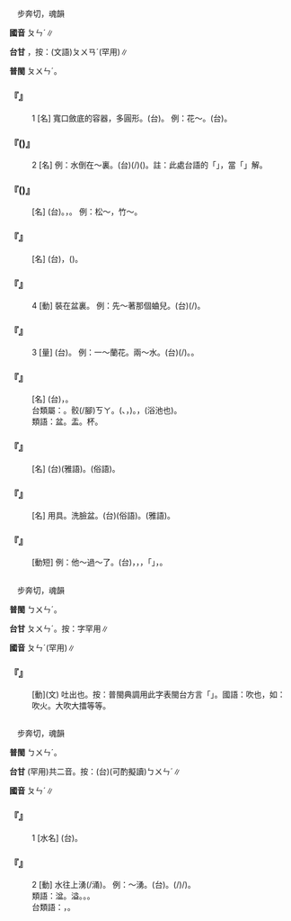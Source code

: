 
=={{ruby|盆|ㄆㄣˊ}}==

　步奔切，魂韻

'''國音''' <rt>ㄆㄣˊ</rt>∥

'''台甘''' {{ruby|(文)|ㄆㄨㄣˊ}}，按：(文語)<rt>ㄆㄨㄢˊ</rt>(罕用)∥

'''普閩''' <rt>ㄆㄨㄣˊ</rt>。

    

==='''『{{ruby|盆|ㄆㄣˊ}}』'''===
:1  [名] 寬口斂底的容器，多圓形。(台){{ruby|盆|ㄆㄨㄣˊ}}。 例：花～。(台){{ruby|花|ㄏㄨㆤ}}{{ruby|盆|ㄆㄨㄣˊ}}。
    

==='''『{{ruby|盆|ㄆㄣˊ}}({{ruby|兒|ㄦ}})』'''===
:2  [名] 例：水倒在～裏。(台){{ruby|水|ㄗㄨㄧˋ}}{{ruby|倒|ㄉㄜˋ}}{{ruby|落|ㄌㄜㆷ ͘}}{{ruby|去|·ㄎㄧ˪}}{{ruby|面|ㆠㄧㄣ˫}}{{ruby|盆|ㄆㄨㄣˊ}}(/{{ruby|桶|ㄊㄤˋ}}){{ruby|裏|ㄌㄧㄣ˪}}({{ruby|去|ㄎㄧ˪}})。註：此處台語的「{{ruby|桶|ㄊㄤˋ}}」，當「{{ruby|木|ㆠㆦㆶ ͘}}{{ruby|盆|ㄆㄨㄣˊ}}」解。
    

==='''『{{ruby|盆|ㄆㄣˊ}}{{ruby|景|ㄐㄧㄥˇ}}({{ruby|兒|ㄦ}})』'''===
: [名] (台){{ruby|盆|ㄆㄨㄣˊ}}{{ruby|景|ㄍㄧㄥˋ}}。{{ruby|花|ㄏㄨㆤ}}{{ruby|盆|ㄆㄨㄣˊ}}{{ruby|內|ㄌㄞ˫}}{{ruby|栽|ㄗㄞ}}{{ruby|花|ㄏㄨㆤ}}{{ruby|木|ㆠㄚㆶ ͘}}{{ruby|配|ㄆㄨㆤ˪}}{{ruby|小|ㄒㄧㄜˋ}}{{ruby|山|ㄙㄢ}}{{ruby|水|ㄙㄨㄧˋ}}，{{ruby|裝|ㄗㆭ}}{{ruby|做|ㄗㄨㆤ˪/ㄗㄜ˪}}{{ruby|一|ㄐㄧㆵ ͘}}{{ruby|個|ㆤˊ}}{{ruby|有|ㄨ˫}}{{ruby|山|ㄙㄨㆩ}}{{ruby|有|ㄨ˫}}{{ruby|水|ㄗㄨㄧˋ}}{{ruby|丌|ㆤ}}{{ruby|風|ㄏㆲ}}{{ruby|景|ㄍㄧㄥˋ}}。 例：松～，竹～。
    

==='''『{{ruby|盆|ㄆㄣˊ}}{{ruby|地|ㄉㄧˋ}}』'''===
: [名] (台){{ruby|盆|ㄆㄨㄣˊ}}{{ruby|地|ㄉㄨㆤ˫/ㄉㆤ˫}}，({{ruby|四|ㄒㄧ˪}}{{ruby|邊|ㄅㆪ}}{{ruby|被|ㄅㄧ˫}}{{ruby|山|ㄙㄨㆩ}}{{ruby|圍|ㄨㄧˊ}}{{ruby|咧|ㄌㆤ˪}}{{ruby|丌|ㆤ}}{{ruby|地|ㄉㄨㆤ˫/ㄉㆤ˫}}{{ruby|勢|ㄙㆤ˪}})。
    

==='''『{{ruby|盆|ㄆㄣˊ}}』'''===
:4  [動] 裝在盆裏。 例：先～著那個{{ruby|蛐|ㄑㄩ}}蛐兒。(台){{ruby|先|ㄒㄧㄥ}}{{ruby|將|ㄐㄧㆲ}}{{ruby|蟋|ㄒㄧㆵ}}{{ruby|蟀|ㄙㄨㆵ}}{{ruby|用|ㄧㆲ˫}}{{ruby|盆|ㄆㄨㄣˊ}}(/{{ruby|桶|ㄊㄤˋ}}){{ruby|仔|ㄚ}}{{ruby|貯|ㄉㄨㆤˋ/ㄉㆤˋ}}{{ruby|→|ㄉㆤ}}{{ruby|起|·ㄎㄧˋ}}{{ruby|來|·ㄌㄞˊ}}。
    

==='''『{{ruby|盆|ㄆㄣˊ}}』'''===
:3  [量] (台){{ruby|盆|ㄆㄨㄣˊ}}{{ruby|硿|ㄎㆩ}}。 例：一～蘭花。兩～水。(台){{ruby|一|ㄐㄧㆵ ͘}}{{ruby|盆|ㄆㄨㄣˊ}}(/{{ruby|硿|ㄎㆩ}}){{ruby|蘭|ㄌㄢˊ}}{{ruby|花|ㄏㄨㆤ}}。{{ruby|兩|ㄋㆭ˫}}{{ruby|桶|ㄊㄤˋ}}{{ruby|水|ㄗㄨㄧˋ}}。
    

==='''『{{ruby|澡|ㄗㄠˇ}}{{ruby|盆|ㄆㄣˊ}}』'''===
: [名] (台){{ruby|浴|ㄧㆤㆶ ͘}}{{ruby|桶|ㄊㄤˋ}}，{{ruby|洗|ㄙㄨㆤˋ/ㄙㆤˋ}}{{ruby|身|ㄒㄧㄥ/ㄒㄧㄣ}}{{ruby|軀|ㄎㄨ}}{{ruby|桶|ㄊㄤˋ}}。
:台類屬：{{ruby|面|ㆠㄧㄣ˫}}{{ruby|桶|ㄊㄤˋ}}。骹(/腳)<rt>ㄎㄚ</rt>{{ruby|桶|ㄊㄤˋ}}。{{ruby|浴|ㄧㆤㆶ ͘}}{{ruby|桶|ㄊㄤˋ}}({{ruby|木|ㆠㆦㆶ ͘}}{{ruby|製|ㄗㆤ˪}}、{{ruby|陶|ㄉㄜˊ}}{{ruby|製|ㄗㆤ˪}}，{{ruby|泡|ㄆㄠ˪}}{{ruby|全|ㄗㄨㄢˊ}}{{ruby|身|ㄒㄧㄣ}})。{{ruby|浴|ㄧㆤㆶ ͘}}{{ruby|間|ㄍㄧㄥ}}，(浴池也)。
:
:類語：盆。盂。杯。
:
    

==='''『{{ruby|花|ㄏㄨㄚ}}{{ruby|盆|ㄆㄣˊ}}』'''===
: [名] (台){{ruby|花|ㄏㄨㆤ}}{{ruby|盆|ㄆㄨㄣˊ}}(雅語)。{{ruby|花|ㄏㄨㆤ}}{{ruby|硿|ㄎㆩ}}(俗語)。
    

==='''『{{ruby|臉|ㄌㄧㄢˇ}}{{ruby|盆|ㄆㄣˊ}}』'''===
: [名] 用具。洗臉盆。(台){{ruby|面|ㆠㄧㄣ˫}}{{ruby|桶|ㄊㄤˋ}}(俗語)。{{ruby|面|ㆠㄧㄣ˫}}{{ruby|盆|ㄆㄨㄣˊ}}(雅語)。
    

==='''『{{ruby|添|ㄊㄧㄢ}}{{ruby|盆|ㄆㄣˊ}}』'''===
: [動短] 例：他～過～了。(台){{ruby|北|ㄅㄚㆶ}}{{ruby|方|ㄏㆭ}}{{ruby|風|ㄏㆲ}}{{ruby|俗|ㄒㄧㆦㆶ ͘}}，{{ruby|慶|ㄎㄧㄥ˪}}{{ruby|祝|ㄐㄧㆦㆶ}}{{ruby|嬰|ㆪ}}{{ruby|仔|ㄚ}}{{ruby|出|ㄘㄨㆵ}}{{ruby|世|ㄒㄧ˪}}{{ruby|第|ㄉㄨㆤ˫/ㄉㆤ˫}}{{ruby|三|ㄙㆩ}}{{ruby|日|ㆢㄧㆵ ͘/ㄌㄧㆵ ͘}}，{{ruby|請|ㄑㄧㆩˋ}}{{ruby|人|ㄌㄤˊ}}{{ruby|客|ㄎㆤㆷ}}，{{ruby|來|ㄌㄞˊ}}{{ruby|客|ㄎㆤㆷ}}{{ruby|各|ㄍㆦㆶ}}{{ruby|掞|ㄉㄢ˪}}{{ruby|一|ㄐㄧㆵ ͘}}{{ruby|項|ㄏㄤ˫}}{{ruby|禮|ㄌㆤˋ}}{{ruby|物|ㆠㄨㆵ ͘}}{{ruby|落|ㄌㄜㆷ ͘}}「{{ruby|盆|ㄆㄨㄣˊ}}」{{ruby|裏|ㄌㄧㄣ˪}}，{{ruby|做|ㄗㄨㆤ˪/ㄗㄜ˪}}{{ruby|為|ㄨㄧˊ}}{{ruby|祝|ㄐㄧㆦㆶ}}{{ruby|賀|ㄏㄜ˫}}{{ruby|丌|ㆤ}}{{ruby|意|ㄧ˪}}{{ruby|思|ㄙㄨ˪}}。
    

=={{ruby|<mark>&#xf91c8;</mark>|ㄆㄣˊ}}==

　步奔切，魂韻

'''普閩''' <rt>ㄅㄨㄣˊ</rt>。

'''台甘''' <rt>ㄆㄨㄣˊ</rt>。按：字罕用∥

'''國音''' <rt>ㄆㄣˊ</rt>(罕用)∥

    

==='''『{{ruby|<mark>&#xf91c8;</mark>|ㄆㄣˊ}}』'''===
: [動](文) 吐出也。按：普閩典調用此字表閩台方言「{{ruby|吹|ㄅㄨㄣˊ}}」。國語：吹也，如：吹火。大吹大擂等等。
    

=={{ruby|湓|ㄆㄣˊ}}==

　步奔切，魂韻

'''普閩''' <rt>ㄅㄨㄣˊ</rt>。

'''台甘''' {{ruby|(文)|ㄆㄨㄣˊ}}{{ruby|。|ㄆㄨㄣ˪}}(罕用)共二音。按：(台)(可酌擬讀)<rt>ㄅㄨㄣˊ</rt>∥

'''國音''' <rt>ㄆㄣˊ</rt>∥

    

==='''『{{ruby|湓|ㄆㄣˊ}}』'''===
:1  [水名] (台){{ruby|湓|ㄆㄨㄣˊ}}。
    

==='''『{{ruby|湓|ㄆㄣˊ}}』'''===
:2  [動] 水往上湧(/涌)。 例：～湧。(台){{ruby|水|ㄗㄨㄧˋ}}{{ruby|溢|ㄧㆤㆶ}}{{ruby|出|ㄘㄨㆵ}}{{ruby|來|·ㄌㄞˊ}}。{{ruby|濆|ㆠㄨㄣ˪}}(/{{ruby| |ㆠㆦㆶ}})/{{ruby|衝|ㄑㄧㄥ˪}}){{ruby|起|·ㄎㄧˋ}}{{ruby|來|·ㄌㄞˊ}}。
:類語：湓。溢。{{ruby|湧|ㄩㄥˇ}}。{{ruby|噴|ㄆㄣ}}。
:
:台類語：{{ruby|濆|ㆠㄨㄣ˪}}，{{ruby|( )|ㆠㄨㆵ}}。
:
    
